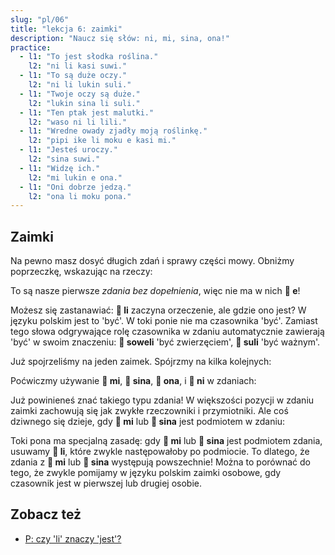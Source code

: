 ```yaml
---
slug: "pl/06"
title: "lekcja 6: zaimki"
description: "Naucz się słów: ni, mi, sina, ona!"
practice:
  - l1: "To jest słodka roślina."
    l2: "ni li kasi suwi."
  - l1: "To są duże oczy."
    l2: "ni li lukin suli."
  - l1: "Twoje oczy są duże."
    l2: "lukin sina li suli."
  - l1: "Ten ptak jest malutki."
    l2: "waso ni li lili."
  - l1: "Wredne owady zjadły moją roślinkę."
    l2: "pipi ike li moku e kasi mi."
  - l1: "Jesteś uroczy."
    l2: "sina suwi."
  - l1: "Widzę ich."
    l2: "mi lukin e ona."
  - l1: "Oni dobrze jedzą."
    l2: "ona li moku pona."
---
```



## Zaimki

Na pewno masz dosyć długich zdań i sprawy części mowy. Obniżmy poprzeczkę, wskazując na rzeczy:

<List>
  <Word sl="ni" m="ten, tamten" />
  <Sentence sl="ni li soweli." m="To jest zwierzę." />
  <Sentence sl="ni li kasi." m="To jest roślina." />
  <Sentence sl="ni li moku suwi." m="To jest słodkie jedzenie." />
  <Sentence sl="ni li suli." m="To jest ważne." />
  <Sentence sl="ni li pona wawa." m="To jest wspaniale dobre." />
</List>

To są nasze pierwsze _zdania bez dopełnienia_, więc nie ma w nich **󱤉 e**!

Możesz się zastanawiać: **󱤧 li** zaczyna orzeczenie, ale gdzie ono jest? W języku polskim jest to 'być'. W toki ponie nie ma czasownika 'być'. Zamiast tego słowa odgrywające rolę czasownika w zdaniu automatycznie zawierają 'być' w swoim znaczeniu: **󱥢 soweli** 'być zwierzęciem', **󱥣 suli** 'być ważnym'.

Już spojrzeliśmy na jeden zaimek. Spójrzmy na kilka kolejnych:

<List>
  <Word sl="mi" m="ja, my; mój, nasz" />
  <Word sl="sina" m="ty, wy; twój, wasz" />
  <Word sl="ona" m="on, ona, ono, oni, one; jego, jej, ich" />
</List>

Poćwiczmy używanie **󱤴 mi**, **󱥞 sina**, **󱥆 ona**, i **󱥁 ni** w zdaniach:

<List>
  <Sentence sl="kasi ni li suli." m="Ta roślina jest wielka." />
  <Sentence sl="sona sina li wawa." m="Twoja wiedza jest wspaniała." />
  <Sentence sl="pipi ni li pipi mi." m="Ten owad to mój owad." />
  <Sentence sl="waso sina li lukin e mi." m="Twój ptak patrzy na mnie." />
  <Sentence sl="waso li moku e pipi ni." m="Ptak je tego owada." />
  <Sentence sl="soweli mi li moku e kasi ona." m="To zwierzę je swoją roślinę." />
</List>

Już powinieneś znać takiego typu zdania! W większości pozycji w zdaniu zaimki zachowują się jak zwykłe rzeczowniki i przymiotniki. Ale coś dziwnego się dzieje, gdy **󱤴 mi** lub **󱥞 sina** jest podmiotem w zdaniu:

<List>
  <Sentence sl="mi wawa." m="(Ja) jestem potężny." />
  <Sentence sl="sina lukin e moku." m="(Ty) widzisz jedzenie." />
  <Sentence sl="mi sona e kasi suli." m="(Ja) wiem o wielkiej roślinie." />
  <Sentence sl="sina sona e suli kasi." m="(Ty) znasz wielkość rośliny." />
</List>

Toki pona ma specjalną zasadę: gdy **󱤴 mi** lub **󱥞 sina** jest podmiotem zdania, usuwamy **󱤧 li**, które zwykle następowałoby po podmiocie. To dlatego, że zdania z **󱤴 mi** lub **󱥞 sina** występują powszechnie! Można to porównać do tego, że zwykle pomijamy w języku polskim zaimki osobowe, gdy czasownik jest w pierwszej lub drugiej osobie.

<Practice exercises={frontmatter.practice} />

## Zobacz też
* [P: czy 'li' znaczy 'jest'?](/pl/li-and-is/)
